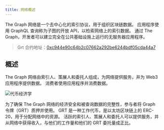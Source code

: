 ```yaml
---
title: 网络概述
---
```


The Graph 网络是一个去中心化的索引协议，用于组织区块链数据。 应用程序使用 GraphQL 查询称为子图的开放 API，以检索网络上的索引数据。 通过 The Graph，开发者可以建立完全在公共基础设施上运行的无服务器应用程序。

> Grt 合约地址：[0xc944e90c64b2c07662a292be6244bdf05cda44a7](https://etherscan.io/token/0xc944e90c64b2c07662a292be6244bdf05cda44a7)

## 概述

The Graph 网络由索引人、策展人和委托人组成，为网络提供服务，并为 Web3 应用程序提供数据。 消费者使用应用程序并消费数据。

![代币经济学](/img/Network-roles@2x.png)

为了确保 The Graph 网络的经济安全和被查询数据的完整性，参与者将 Graph 令牌（GRT）质押并使用。 GRT 是一种工作代币，是以太坊区块链上的 ERC-20，用于分配网络中的资源。 活跃的索引人、策展人和委托人可以提供服务，并从网络中获得收入，与他们的工作量和他们的 GRT 委托量成正比。
